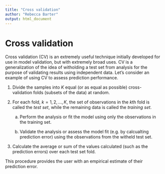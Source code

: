 ```yaml
---
title: "Cross validation"
author: "Rebecca Barter"
output: html_document
---
```


# Cross validation 



Cross validation (CV) is an extremely useful technique initially developed for use in model validation, but with extremely broad uses. CV is a generalization of the idea of witholding a test set from analysis for the purpose of validating results using independent data. Let's consider an example of using CV to assess prediction performance.

1. Divide the samples into $K$ equal (or as equal as possible) cross-validation folds (subsets of the data) at random.

2. For each fold, $k = 1, 2, ..., K$, the set of observations in the $k$th fold is called the *test set*, while the remaining data is called the *training set*.

    a) Perform the analysis or fit the model using only the observations in the training set.
      
    b) Validate the analysis or assess the model fit (e.g. by calcualting prediction error) using the observations from the witheld test set.
  
3. Calculate the average or sum of the values calculated (such as the prediction errors) over each test set fold.



This procedure provides the user with an empirical estimate of their prediction error.


